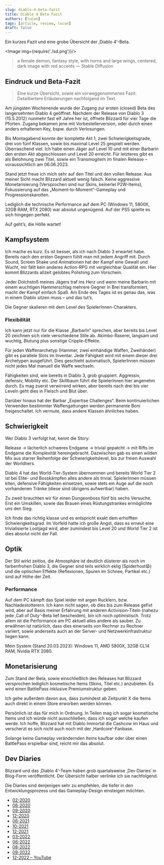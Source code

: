 ```yaml
---
slug: diablo-4-beta-fazit
title: Diablo 4 Beta Fazit
authors: [lucan]
tags: [article, review, lucan]
draft: false
---
```



Ein kurzes Fazit und eine grobe Übersicht der ‚Diablo 4‘-Beta.

<Image img={require('./sd.png')}/>

> a female demon, fantasy style, with horns and large wings, centered, dark image with red accents — Stable Diffusion

<!--truncate-->

## Eindruck und Beta-Fazit

> Eine kurze Übersicht, sowie ein vorweggenommenes Fazit. Detailliertere Erläuterungen nachfolgend im Text.

Am jüngsten Wochenende wurde der Zugang zur ersten (closed) Beta des langersehnten Diablo 4 geöffnet. Nachdem der Release von Diablo 3 (15.5.2012) nunmehr fast elf Jahre her ist, öffnete Blizzard für vier Tage die Pforten. Zugang bekamen jene mit Vorbestellerversion, oder durch einen anders erhaltenen Key, bspw. durch Verlosungen.

Bis Montagabend konnte der komplette Akt 1, zwei Schwierigkeitsgrade, drei von fünf Klassen, sowie bis maximal Level 25 gespielt werden. Überraschend viel.
Ich habe einen Jäger auf Level 10 und mit einer Barbarin den ersten Akt abgeschlossen und Level 20 erreicht.
Für letzteres gibt es als Belohnung zwei Titel, sowie ein Transmogitem im finalen Release – voraussichtlich am 06.06.2023.

Stand jetzt freue ich mich sehr auf den Titel und den vollen Release. Aus meiner Sicht macht Blizzard aktuell wenig falsch. Keine aggressive Monetarisierung (Versprochen sind nur Skins, keinerlei P2W-Items), Fokussierung auf das „Moment-to-Moment“-Gameplay und Progressionskarotten.

Lediglich die technische Performance auf dem PC (Windows 11, 5800X, 32GB RAM, RTX 2080) war absolut ungenügend. Auf der PS5 spielte es sich hingegen perfekt.

Auf geht’s, die <span class="font-red">Hölle</span> wartet!

## Kampfsystem

Ich mache es kurz. Es ist besser, als ich nach Diablo 3 erwartet habe. Bereits nach den ersten Gegnern fühlt man mit jedem Angriff mit. Durch Sound, Screen Shake und Animationen hat der Kampf eine Gewalt und Wucht, mir fällt kein anderes Action-RPG mit vergleichbar Qualität ein. Hier kommt Blizzards allzeit gelobtes Polishing zum Vorschein.

Jeder Dolchstoß meines Jägers traf ins Herz und wenn meine Barbarin mit einem wuchtigen Hammerschlag mehrere Gegner in Brei transformiert, macht der Kampf einfach Spaß. Am Ende des Tages ist es genau das, was in einem Diablo sitzen muss – und das tut’s.

Die Gegner skalieren mit dem Level des SpielerInnen-Charakters.

### Flexibilität

Ich kann jetzt nur für die Klasse „BarbarIn“ sprechen, aber bereits bis Level 20 zeichnen sich viele verschiedene Stile ab. Akimbo-Raserei, langsam und wuchtig, Blutung plus sonstige Cripple-Effekte.

Für jeden Waffenarchetyp (Hammer, zwei einhändige Waffen, Zweihänder) gibt es parallele Slots im Inventar. Jede Fähigkeit wird mit einem dieser drei Archetypen ausgeführt. Dies geschieht automatisch, SpielerInnen müssen nicht jedes Mal manuell die Waffe wechseln.

Fähigkeiten sind, wie bereits in Diablo 3, grob gruppiert. Aggressiv, defensiv, Mobility etc. Der Skillbaum führt die SpielerInnen hier angenehm durch. Es mag zuerst verwirrend wirken, aber bereits nach drei bis vier Leveln geht dies in Fleisch und <span class="font-red">Blut</span> über.

Darüber hinaus hat der Barbar „Expertise Challenges“. Beim kontinuierlichen Verwenden bestimmter Waffengattungen werden permanente Boni freigeschaltet. Ich vermute, dass andere Klassen ähnliches haben.

## Schwierigkeit

Wer Diablo 3 verfolgt hat, kennt die Story:

Release → lächerlich schweres Endgame → trivial gepatcht → mit Rifts im Endgame die Komplexität hereingebracht.
Dazwischen gab es einen wilden Mix aus starrer Reihenfolge der Schwierigkeitslevel, bis zur freien Auswahl der Worldtiers.

Diablo 4 hat das World-Tier-System übernommen und bereits World Tier 2 ist bei Elite- und Bosskämpfen alles andere als trivial. SpielerInnen müssen kiten, defensive Fähigkeiten einsetzen, sowie stets ein Auge auf die noch vorhandenen Tränke (diese sind übrigens aufwertbar) haben.

Zu zweit brauchten wir für einen Dungeonboss fünf bis sechs Versuche. Erst ein Umskillen, sowie das Brauen eines Rüstungstrankes ermöglichte uns den Sieg.

Ich finde das richtig klasse und es entspricht exakt dem erhofften Schwierigkeitsgrad. Im Vorfeld hatte ich große Angst, dass es erneut eine trivialisierte Lootjagd wird, aber zumindest bis Level 20 und World Tier 2 ist dies absolut nicht der Fall.

## Optik

Der Stil wirkt zeitlos, die Atmosphäre ist deutlich düsterer als noch im farbenfrohen Diablo 3, die Gegner sind teils wirklich eklig (Spiderhost😧) und die optischen Effekte (Reflexionen, Spuren im Schnee, Partikel etc.) sind auf Höhe der Zeit.

### Performance

Auf dem PC kämpft das Spiel leider mit argen Rucklern, bzw. Nachladestotterern. Ich kann nicht sagen, ob dies bis zum Release gefixt wird, aber auf Basis meiner Erfahrung mit anderen Activision-Titeln (nahezu jede ‚Call of Duty‘-Beta lief bescheiden), bin ich noch optimistisch. Trotz allem ist die Performance am PC aktuell alles andere als sauber. Zu erwähnen ist natürlich, dass dies einerseits von Rechner zu Rechner variiert, sowie anderseits auch an der Server- und Netzwerkinfrastruktur liegen kann.

Mein System (Stand 20.03.2023): Windows 11, AMD 5800X, 32GB CL14 RAM, Nvidia RTX 2080.

## Monetarisierung

Zum Stand der Beta, sowie einschließlich des Releases hat Blizzard versprochen lediglich kosmetische Items (Skins, Titel etc.) anzubieten. Es wird einen BattlePass inklusive Premiumstruktur geben.

Ich gehe außerdem davon aus, dass zumindest ab Zeitpunkt X die Items auch direkt in einem Store erworben werden können.

Persönlich ist das für mich in Ordnung. In Teilen mag ich sogar kosmetische Items und ich würde nicht ausschließen, dass ich sogar welche kaufen werde. Ich hoffe, Blizzard hat mit Diablo Immortal die Cashcow im Haus und verscherzt es sich nicht auch noch mit der ‚Hardcore‘-Fanbase.

Solange keine Gameplay verändernden Items kaufbar oder über einen BattlePass erspielbar sind, reicht mir das absolut.

## Dev Diaries

Blizzard und das ‚Diablo 4‘-Team haben grob quartalsweise ‚Dev Diaries‘ in Blog-Form veröffentlicht.
Der Übersicht halber verlinke ich sie nachfolgend.

Die Diaries sind denjenigen sehr zu empfehlen, die tiefer in den Entwicklungsprozess und das Gameplay-Design einsteigen möchten.

- [02-2020](https://news.blizzard.com/en-us/diablo4/23308274/diablo-iv-quarterly-update-february-2020)
- [06-2020](https://news.blizzard.com/en-us/diablo4/23463858/diablo-iv-quarterly-update-june-2020)
- [09-2020](https://news.blizzard.com/en-us/diablo4/23529210/diablo-iv-quarterly-update-september-2020)
- [12-2020](https://news.blizzard.com/en-us/diablo4/23583664/diablo-iv-quarterly-update-december-2020)
- [06-2021](https://news.blizzard.com/en-us/diablo4/23665024/diablo-iv-quarterly-update-june-2021)
- [10-2021](https://news.blizzard.com/en-us/diablo4/23731236/diablo-iv-quarterly-update-october-2021)
- [12-2021](https://news.blizzard.com/en-us/diablo4/23746639/diablo-iv-quarterly-update-december-2021)
- [03-2022](https://news.blizzard.com/en-us/diablo4/23788294/diablo-iv-quarterly-update-march-2022)
- [06-2022](https://news.blizzard.com/en-us/diablo4/23816542/diablo-iv-quarterly-update-june-2022)
- [08-2022](https://news.blizzard.com/en-us/diablo4/23816415/diablo-iv-quarterly-update-august-2022)
- [09-2022](https://news.blizzard.com/en-us/diablo4/23827587/developer-update-closed-end-game-beta-draws-near)
- [12-2022 – YouTube](https://www.youtube.com/watch?v=Izo-Fa-cYZQ)
